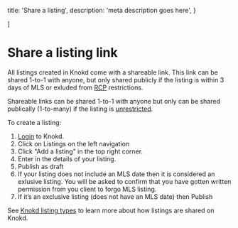
  title: 'Share a listing',
  description:
    'meta description goes here',
}

]

<HeroPattern />

# Share a listing link

All listings created in Knokd come with a shareable link. This link can be shared 1-to-1 with anyone, but only shared publicly if the listing is within 3 days of MLS or exluded from [RCP](/realtor-cooperation-policy/what-is-the-rcp) restrictions.

<Note>Shareable links can be shared 1-to-1 with anyone but only can be shared publically (1-to-many) if the listing is [unrestricted](/listings/types-of-listings#unrestricted-listings). </Note>

 To create a listing:

1. <a href="https://app.knokd.ca/login" target="_blank">Login</a> to Knokd.
2. Click on Listings on the left navigation
3. Click "Add a listing" in the top right corner.
4. Enter in the details of your listing.
5. Publish as draft
6. If your listing does not include an MLS date then it is considered an exlusive listing. You will be asked to confirm that you have gotten written permission from you client to forgo MLS listing.
6. If it’s an exclusive listing (does not have an MLS date) then 
Publish

See [Knokd listing types](/realtor-cooperation-policy/types-of-listings) to learn more about how listings are shared on Knokd.